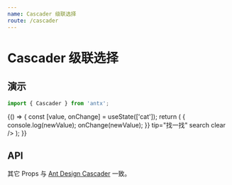 ```yaml
---
name: Cascader 级联选择
route: /cascader
---
```



# Cascader 级联选择

## 演示

```js
import { Cascader } from 'antx';
```

<Playground>
  {() => {
    const [value, onChange] = useState(['cat']);
    return (
      <Cascader
        data={[
          {
            val: 'tiger',
            text: '小脑斧 🐅',
            children: [{ val: 'lil_tiger', text: '小小脑斧 🐯' }],
          },
          { val: 'dog', text: '小狗子 🐕', children: [{ val: 'lil_dog', text: '小小狗子 🐶' }] },
          { val: 'cat', text: '小喵咪 🐈' },
        ]}
        keys={['val', 'text']}
        value={value}
        onChange={(newValue) => {
          console.log(newValue);
          onChange(newValue);
        }}
        tip="找一找"
        search
        clear
      />
    );
  }}
</Playground>

## API

<Props of={Cascader} isToggle />

其它 Props 与 [Ant Design Cascader](https://ant.design/components/cascader-cn/) 一致。

